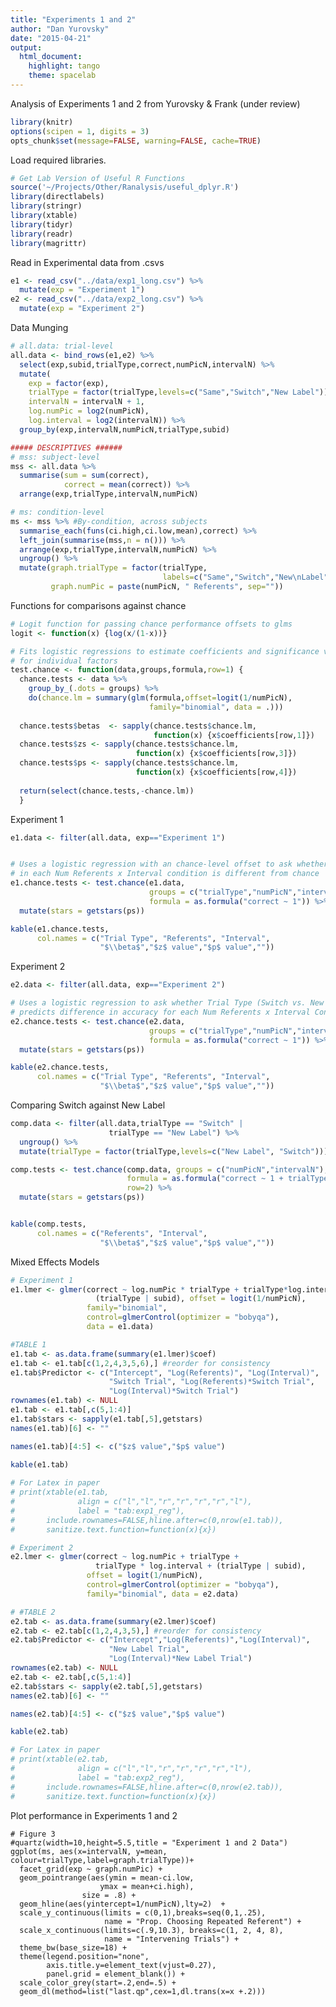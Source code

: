 ```yaml
---
title: "Experiments 1 and 2"
author: "Dan Yurovsky"
date: "2015-04-21"
output:
  html_document:
    highlight: tango
    theme: spacelab
---
```


Analysis of Experiments 1 and 2 from Yurovsky & Frank (under review)

```r
library(knitr)
options(scipen = 1, digits = 3)
opts_chunk$set(message=FALSE, warning=FALSE, cache=TRUE)
```

Load required libraries.
```r
# Get Lab Version of Useful R Functions
source('~/Projects/Other/Ranalysis/useful_dplyr.R')
library(directlabels)
library(stringr)
library(xtable)
library(tidyr)
library(readr)
library(magrittr)
```

Read in Experimental data from .csvs
```r
e1 <- read_csv("../data/exp1_long.csv") %>%
  mutate(exp = "Experiment 1")
e2 <- read_csv("../data/exp2_long.csv") %>%
  mutate(exp = "Experiment 2")
```

Data Munging
```r
# all.data: trial-level
all.data <- bind_rows(e1,e2) %>%
  select(exp,subid,trialType,correct,numPicN,intervalN) %>%
  mutate(
    exp = factor(exp),
    trialType = factor(trialType,levels=c("Same","Switch","New Label")),
    intervalN = intervalN + 1,
    log.numPic = log2(numPicN),
    log.interval = log2(intervalN)) %>%
  group_by(exp,intervalN,numPicN,trialType,subid)

##### DESCRIPTIVES ######
# mss: subject-level
mss <- all.data %>%
  summarise(sum = sum(correct),
            correct = mean(correct)) %>%
  arrange(exp,trialType,intervalN,numPicN)

# ms: condition-level
ms <- mss %>% #By-condition, across subjects
  summarise_each(funs(ci.high,ci.low,mean),correct) %>%
  left_join(summarise(mss,n = n())) %>%
  arrange(exp,trialType,intervalN,numPicN) %>%
  ungroup() %>%
  mutate(graph.trialType = factor(trialType,
                                  labels=c("Same","Switch","New\nLabel")),
         graph.numPic = paste(numPicN, " Referents", sep=""))
```

Functions for comparisons against chance
```r
# Logit function for passing chance performance offsets to glms
logit <- function(x) {log(x/(1-x))}

# Fits logistic regressions to estimate coefficients and significance values 
# for individual factors
test.chance <- function(data,groups,formula,row=1) {
  chance.tests <- data %>%
    group_by_(.dots = groups) %>%
    do(chance.lm = summary(glm(formula,offset=logit(1/numPicN),
                               family="binomial", data = .)))
  
  chance.tests$betas  <- sapply(chance.tests$chance.lm,
                                function(x) {x$coefficients[row,1]})
  chance.tests$zs <- sapply(chance.tests$chance.lm,
                            function(x) {x$coefficients[row,3]})
  chance.tests$ps <- sapply(chance.tests$chance.lm,
                            function(x) {x$coefficients[row,4]})
  
  return(select(chance.tests,-chance.lm))
  }
```

Experiment 1 
```r
e1.data <- filter(all.data, exp=="Experiment 1")


# Uses a logistic regression with an chance-level offset to ask whether performance
# in each Num Referents x Interval condition is different from chance
e1.chance.tests <- test.chance(e1.data,
                               groups = c("trialType","numPicN","intervalN"),
                               formula = as.formula("correct ~ 1")) %>%
  mutate(stars = getstars(ps))

kable(e1.chance.tests,
      col.names = c("Trial Type", "Referents", "Interval",
                    "$\\beta$","$z$ value","$p$ value",""))
```

Experiment 2
```r
e2.data <- filter(all.data, exp=="Experiment 2")

# Uses a logistic regression to ask whether Trial Type (Switch vs. New Label)
# predicts difference in accuracy for each Num Referents x Interval Condition
e2.chance.tests <- test.chance(e2.data,
                               groups = c("trialType","numPicN","intervalN"),
                               formula = as.formula("correct ~ 1")) %>%
  mutate(stars = getstars(ps))

kable(e2.chance.tests,
      col.names = c("Trial Type", "Referents", "Interval",
                    "$\\beta$","$z$ value","$p$ value",""))
```

Comparing Switch against New Label
```r
comp.data <- filter(all.data,trialType == "Switch" | 
                      trialType == "New Label") %>%
  ungroup() %>%
  mutate(trialType = factor(trialType,levels=c("New Label", "Switch")))

comp.tests <- test.chance(comp.data, groups = c("numPicN","intervalN"),
                          formula = as.formula("correct ~ 1 + trialType"),
                          row=2) %>%
  mutate(stars = getstars(ps))


kable(comp.tests,
      col.names = c("Referents", "Interval",
                    "$\\beta$","$z$ value","$p$ value",""))
```

Mixed Effects Models
```r
# Experiment 1 
e1.lmer <- glmer(correct ~ log.numPic * trialType + trialType*log.interval + 
                   (trialType | subid), offset = logit(1/numPicN),
                 family="binomial", 
                 control=glmerControl(optimizer = "bobyqa"), 
                 data = e1.data)

#TABLE 1
e1.tab <- as.data.frame(summary(e1.lmer)$coef)
e1.tab <- e1.tab[c(1,2,4,3,5,6),] #reorder for consistency
e1.tab$Predictor <- c("Intercept", "Log(Referents)", "Log(Interval)",
                      "Switch Trial", "Log(Referents)*Switch Trial", 
                      "Log(Interval)*Switch Trial")
rownames(e1.tab) <- NULL
e1.tab <- e1.tab[,c(5,1:4)]
e1.tab$stars <- sapply(e1.tab[,5],getstars)
names(e1.tab)[6] <- ""

names(e1.tab)[4:5] <- c("$z$ value","$p$ value")

kable(e1.tab)
 
# For Latex in paper
# print(xtable(e1.tab,
#              align = c("l","l","r","r","r","r","l"),
#              label = "tab:exp1_reg"),
#       include.rownames=FALSE,hline.after=c(0,nrow(e1.tab)),
#       sanitize.text.function=function(x){x})

# Experiment 2
e2.lmer <- glmer(correct ~ log.numPic + trialType + 
                   trialType * log.interval + (trialType | subid), 
                 offset = logit(1/numPicN),
                 control=glmerControl(optimizer = "bobyqa"),
                 family="binomial", data = e2.data)

# #TABLE 2
e2.tab <- as.data.frame(summary(e2.lmer)$coef)
e2.tab <- e2.tab[c(1,2,4,3,5),] #reorder for consistency
e2.tab$Predictor <- c("Intercept","Log(Referents)","Log(Interval)",
                      "New Label Trial",
                      "Log(Interval)*New Label Trial")
rownames(e2.tab) <- NULL
e2.tab <- e2.tab[,c(5,1:4)]
e2.tab$stars <- sapply(e2.tab[,5],getstars)
names(e2.tab)[6] <- ""

names(e2.tab)[4:5] <- c("$z$ value","$p$ value")

kable(e2.tab)

# For Latex in paper
# print(xtable(e2.tab,
#              align = c("l","l","r","r","r","r","l"),
#              label = "tab:exp2_reg"),
#       include.rownames=FALSE,hline.after=c(0,nrow(e2.tab)),
#       sanitize.text.function=function(x){x})
```

Plot performance in Experiments 1 and 2
```{rfig.width=10,figh.height=5.5}
# Figure 3
#quartz(width=10,height=5.5,title = "Experiment 1 and 2 Data")
ggplot(ms, aes(x=intervalN, y=mean, colour=trialType,label=graph.trialType))+
  facet_grid(exp ~ graph.numPic) +
  geom_pointrange(aes(ymin = mean-ci.low,
                    ymax = mean+ci.high),
                size = .8) +
  geom_hline(aes(yintercept=1/numPicN),lty=2)  +
  scale_y_continuous(limits = c(0,1),breaks=seq(0,1,.25),
                     name = "Prop. Choosing Repeated Referent") +
  scale_x_continuous(limits=c(.9,10.3), breaks=c(1, 2, 4, 8),
                     name = "Intervening Trials") + 
  theme_bw(base_size=18) +
  theme(legend.position="none", 
        axis.title.y=element_text(vjust=0.27),
        panel.grid = element_blank()) +
  scale_color_grey(start=.2,end=.5) +
  geom_dl(method=list("last.qp",cex=1,dl.trans(x=x +.2)))
```
